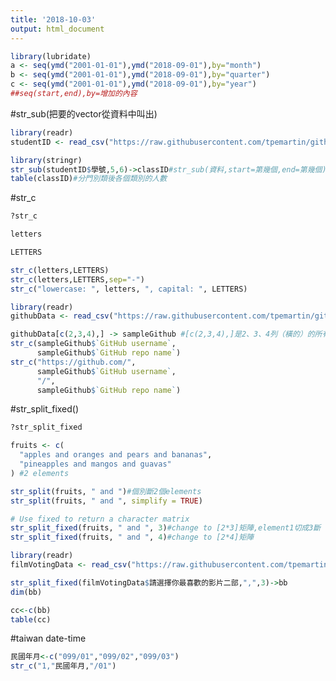 ```yaml
---
title: '2018-10-03'
output: html_document
---
```


```r
library(lubridate)
a <- seq(ymd("2001-01-01"),ymd("2018-09-01"),by="month")
b <- seq(ymd("2001-01-01"),ymd("2018-09-01"),by="quarter")
c <- seq(ymd("2001-01-01"),ymd("2018-09-01"),by="year")
##seq(start,end),by=增加的內容
```

#str_sub(把要的vector從資料中叫出)
```r
library(readr)
studentID <- read_csv("https://raw.githubusercontent.com/tpemartin/github-data/master/studentID.csv")

```

```r
library(stringr)
str_sub(studentID$學號,5,6)->classID#str_sub(資料,start=第幾個,end=第幾個)
table(classID)#分門別類後各個類別的人數
```

#str_c
```r
?str_c
```
```r
letters
```
```r
LETTERS
```

```r
str_c(letters,LETTERS)
str_c(letters,LETTERS,sep="-")
str_c("lowercase: ", letters, ", capital: ", LETTERS)
```
```r
library(readr)
githubData <- read_csv("https://raw.githubusercontent.com/tpemartin/github-data/master/githubData.csv")
```
```r
githubData[c(2,3,4),] -> sampleGithub #[c(2,3,4),]是2、3、4列（橫的）的所有行數資料（因為，後面沒數字）
str_c(sampleGithub$`GitHub username`,
      sampleGithub$`GitHub repo name`)
str_c("https://github.com/",
      sampleGithub$`GitHub username`,
      "/",
      sampleGithub$`GitHub repo name`)
```

#str_split_fixed()
```r
?str_split_fixed
```
```r
fruits <- c(
  "apples and oranges and pears and bananas",
  "pineapples and mangos and guavas"
) #2 elements

str_split(fruits, " and ")#個別斷2個elements
str_split(fruits, " and ", simplify = TRUE)

# Use fixed to return a character matrix
str_split_fixed(fruits, " and ", 3)#change to [2*3]矩陣,element1切成3斷
str_split_fixed(fruits, " and ", 4)#change to [2*4]矩陣

```

```r
library(readr)
filmVotingData <- read_csv("https://raw.githubusercontent.com/tpemartin/course-107-1-programming-for-data-science/master/data/%E7%AC%AC%E4%B8%89%E5%B1%86%E7%B6%93%E6%BF%9F%E6%92%AD%E5%AE%A2%E7%AB%B6%E8%B3%BD%E5%8F%83%E8%B3%BD%E4%BD%9C%E5%93%81%E6%8A%95%E7%A5%A8%E7%B5%90%E6%9E%9C%E6%A8%A3%E6%9C%AC%20-%20Sheet1.csv")
```
```r
str_split_fixed(filmVotingData$請選擇你最喜歡的影片二部,",",3)->bb
dim(bb)

cc<-c(bb)
table(cc)
```
#taiwan date-time
```r
民國年月<-c("099/01","099/02","099/03")
str_c("1,"民國年月,"/01")
```



